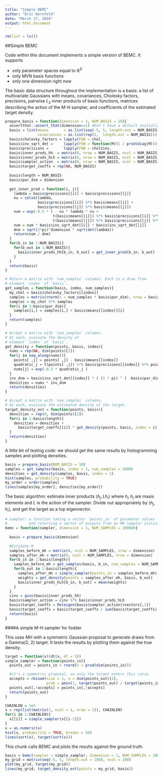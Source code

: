 ```yaml
---
title: "Simple BEMC"
author: "Eric Kernfeld"
date: "March 17, 2016"
output: html_document
---
```


```r
rm(list = ls())
```

##Simple BEMC

Code within this document implements a simple version of BEMC. It supports 

- only parameter spaces equal to $\mathbb{R}^D$
- only MVN basis functions
- only one dimension right now

The basic data structure throughout the implementation is a basis: a list of multivariate Gaussians with means, covariances, Cholesky factors, precisions, pairwise $L_2$ inner products of basis functions, matrices describing the action of the M-H sampler, and coefficients of the estimated target density.

```r
prepare_basis = function(dimension = 1, NUM_BASIS = 10){
  assertthat::assert_that(dimension==1) #Don't have a default initialization yet
  basis = list(means       = as.list(seq(-5, 5, length.out = NUM_BASIS)), 
               covariances = as.list(rep(1,  length.out = NUM_BASIS)))
  basis$cholesky_factors = lapply(FUN = chol,                           basis$covariances)
  basis$inv_sqrt_det =     lapply(FUN = function(M)(1 / prod(diag(M))), basis$cholesky_factors)
  basis$precisions =       lapply(FUN = chol2inv,                       basis$cholesky_factors)
  basis$inner_prods_hh  = matrix(0, nrow = NUM_BASIS, ncol = NUM_BASIS) #Called C in the writeup
  basis$inner_prods_hLh = matrix(0, nrow = NUM_BASIS, ncol = NUM_BASIS) #Called G in the writeup
  basis$sampler_action  = matrix(0, nrow = NUM_BASIS, ncol = NUM_BASIS) #CinvG = MC
  basis$target_coeffs = rep(NA, NUM_BASIS)
  
  basis$length = NUM_BASIS
  basis$par_dim = dimension
    
  get_inner_prod = function(i, j){
    lambda = basis$precisions[[i]] + basis$precisions[[j]]
    nu = solve(lambda, 
               basis$precisions[[i]] %*% basis$means[[i]] + 
               basis$precisions[[j]] %*% basis$means[[j]])
    num = exp(-0.5 * ( - nu * lambda * nu + 
                      t(basis$means[[i]]) %*% basis$precisions[[i]] %*% basis$means[[i]] + 
                      t(basis$means[[j]]) %*% basis$precisions[[j]] %*% basis$means[[j]] ) )
    num = num * basis$inv_sqrt_det[[i]] * basis$inv_sqrt_det[[j]]
    dnm = sqrt(2*pi)^dimension * sqrt(det(lambda))
    return(num / dnm)
  }
  for(b_in in 1:NUM_BASIS){
    for(b_out in 1:NUM_BASIS){
      basis$inner_prods_hh[b_in, b_out] = get_inner_prod(b_in, b_out)
    }
  }
  return(basis)
}

# Return a matrix with `num_samples` columns. Each is a draw from 
# element `index` of `basis`.
get_samples = function(basis, index, num_samples){
  my_chol = basis$cholesky_factors[[index]]
  samples = matrix(rnorm(n = num_samples * basis$par_dim), nrow = basis$par_dim)
  samples = my_chol %*% samples
  for(i in 1:basis$par_dim){
    samples[i,] = samples[i,] + basis$means[[index]][i]
  }
  return(samples)
}

# Accept a matrix with `num_samples` columns. 
# At each, evaluate the density of
# element `index` of `basis`.
get_density = function(points, basis, index){
  nums = rep(NA, dim(points)[2])
  for(j in seq_along(nums)){
    points[ ,j] = points[ ,j] - basis$means[[index]]
    quadratic_j = t(points[ ,j]) %*% basis$precisions[[index]] %*% points[ ,j]
    nums[j] = exp(-0.5 * quadratic_j )
  }
  inv_dnm = basis$inv_sqrt_det[[index]] * ( (2 * pi) ^ ( -basis$par_dim / 2 ) ) 
  densities = nums * inv_dnm
  return(densities)
}

# Accept a matrix with `num_samples` columns. 
# At each, evaluate the estimated density of the target.
target_density_est = function(points, basis){
  densities = rep(0, dim(points)[2])
  for(i in 1:basis$length){
    densities = densities + 
      basis$target_coeffs[[i]] * get_density(points, basis, index = i)
  }
  return(densities)
}
```

A little bit of testing code: we should get the same results by histogramming samples and plotting densities.

```r
basis = prepare_basis(NUM_BASIS = 10)
samples = get_samples(basis, index = 1, num_samples = 5000)
densities = get_density(samples, basis, index = 1)
hist(samples, probability = TRUE)
my_order = order(samples)
lines(samples[my_order], densities[my_order])
```

The basic algorithm: estimate inner products $\langle h_j, Lh_i \rangle$ where $h_i, h_j$ are masis elements and $L$ is the action of the sampler. Divide out appropriately by $\langle h_j, h_i \rangle$, and get the target as a top eigenvector.

```r
# sampler: a function taking a vector `points_in` of parameter values
#          and returning a vector of outputs from an MH sampler initialized at points_in.
bemc = function(sampler, dimension = 1, NUM_SAMPLES = 10000){
  
  basis = prepare_basis(dimension)
  
  #Estimate M
  samples_before_mh = matrix(0, ncol = NUM_SAMPLES, nrow = dimension)
  samples_after_mh = matrix(0, ncol = NUM_SAMPLES, nrow = dimension)
  for(b_in in 1:basis$length){
    samples_before_mh = get_samples(basis, b_in, num_samples = NUM_SAMPLES)
    for(b_out in 1:basis$length){
      samples_after_mh = simple_sampler(points_in = samples_before_mh)
      weights = get_density(points = samples_after_mh, basis, b_out)
      basis$inner_prods_hLh[b_in, b_out] = mean(weights)
    }    
  }
  cinv = ginv(basis$inner_prods_hh)
  basis$sampler_action = cinv %*% basis$inner_prods_hLh 
  basis$target_coeffs = Re(eigen(basis$sampler_action)$vectors[,1])
  basis$target_coeffs = basis$target_coeffs / sum(basis$target_coeffs)
  return(basis)
}
```

####A simple M-H sampler for fodder

This uses MH with a symmetric Gaussian proposal to generate draws from a Gamma(2, 2) target. It tests the results by plotting them against the true density.

```r
target = function(x)(dt(x, df = 5))
simple_sampler = function(points_in){
  points_out = points_in + rnorm(n = prod(dim(points_in)))

  #it's a symmetric proposal, so only the target enters this ratio.
  accepts = rbinom(size = 1, n = dim(points_out)[2], 
                   prob = pmin(1, target(points_out) / target(points_in)))
  points_out[,!accepts] = points_in[,!accepts]
  return(points_out)
}

CHAINLEN = 1e5
x = rep(list(matrix(1, ncol = 1, nrow = 1)), CHAINLEN)
for(i in 2:CHAINLEN){
  x[[i]] = simple_sampler(x[[i-1]])
}
x = as.numeric(x)
hist(x, probability = TRUE, breaks = 50)
lines(sort(x), target(sort(x)))
```

This chunk calls BEMC and plots the results against the ground truth.

```r
basis = bemc(sampler = simple_sampler, dimension = 1, NUM_SAMPLES = 10000)
my_grid = matrix(seq(-5, 5, length.out = 100), ncol = 100)
plot(my_grid, target(my_grid))
lines(my_grid, target_density_est(points = my_grid, basis))
```